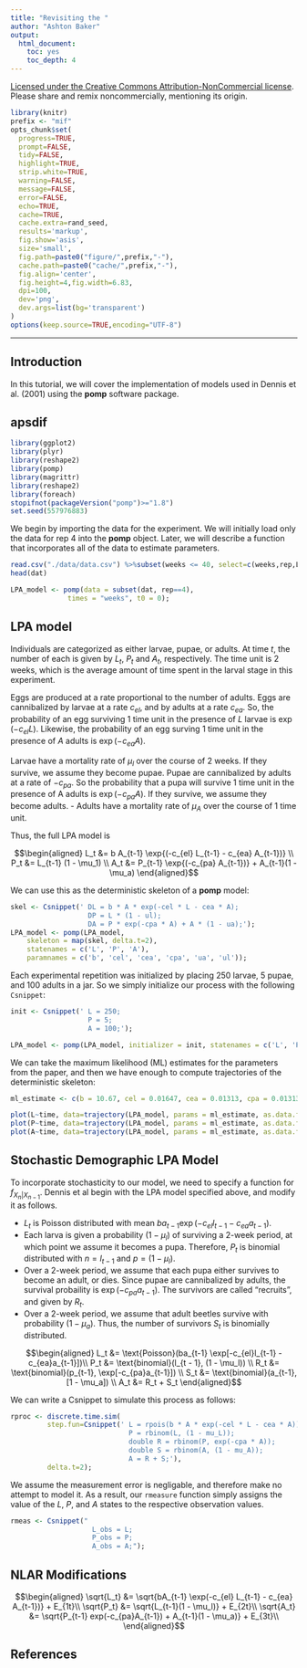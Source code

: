 ```yaml
---
title: "Revisiting the "
author: "Ashton Baker"
output:
  html_document:
    toc: yes
    toc_depth: 4
---
```


\newcommand\prob[1]{\mathbb{P}\left[{#1}\right]}
\newcommand\expect[1]{\mathbb{E}\left[{#1}\right]}
\newcommand\var[1]{\mathrm{Var}\left[{#1}\right]}
\newcommand\dist[2]{\mathrm{#1}\left(#2\right)}
\newcommand\dlta[1]{{\Delta}{#1}}
\newcommand\lik{\mathcal{L}}
\newcommand\loglik{\ell}

[Licensed under the Creative Commons Attribution-NonCommercial license](http://creativecommons.org/licenses/by-nc/4.0/).
Please share and remix noncommercially, mentioning its origin.  


```r
library(knitr)
prefix <- "mif"
opts_chunk$set(
  progress=TRUE,
  prompt=FALSE,
  tidy=FALSE,
  highlight=TRUE,
  strip.white=TRUE,
  warning=FALSE,
  message=FALSE,
  error=FALSE,
  echo=TRUE,
  cache=TRUE,
  cache.extra=rand_seed,
  results='markup',
  fig.show='asis',
  size='small',
  fig.path=paste0("figure/",prefix,"-"),
  cache.path=paste0("cache/",prefix,"-"),
  fig.align='center',
  fig.height=4,fig.width=6.83,
  dpi=100,
  dev='png',
  dev.args=list(bg='transparent')
)
options(keep.source=TRUE,encoding="UTF-8")
```

----------------------------

## Introduction
In this tutorial, we will cover the implementation of models used in Dennis et al. (2001) using the **pomp** software package.


## apsdif

```r
library(ggplot2)
library(plyr)
library(reshape2)
library(pomp)
library(magrittr)
library(reshape2)
library(foreach)
stopifnot(packageVersion("pomp")>="1.8")
set.seed(557976883)
```

We begin by importing the data for the experiment. We will initially load only the data for rep 4 into the **pomp** object. Later, we will describe a function that incorporates all of the data to estimate parameters.

```r
read.csv("./data/data.csv") %>%subset(weeks <= 40, select=c(weeks,rep,L_obs,P_obs,A_obs)) -> dat
head(dat)
```


```r
LPA_model <- pomp(data = subset(dat, rep==4),
              times = "weeks", t0 = 0);
```

## LPA model
Individuals are categorized as either larvae, pupae, or adults. At time $t$, the number of each is given by $L_t$, $P_t$ and $A_t$, respectively. The time unit is 2 weeks, which is the average amount of time spent in the larval stage in this experiment.

Eggs are produced at a rate proportional to the number of adults. Eggs are cannibalized by larvae at a rate $c_{el}$, and by adults at a rate $c_{ea}$. So, the probability of an egg surviving 1 time unit in the presence of $L$ larvae is $\exp(-c_{el}L)$. Likewise, the probability of an egg surving 1 time unit in the presence of $A$ adults is $\exp(-c_{ea}A)$.

Larvae have a mortality rate of $\mu_l$ over the course of 2 weeks. If they survive, we assume they become pupae. Pupae are cannibalized by adults at a rate of $-c_{pa}$. So the probability that a pupa will survive 1 time unit in the presence of A adults is $\exp(-c_{pa} A)$. If they survive, we assume they become adults. - Adults have a mortality rate of $\mu_A$ over the course of 1 time unit.

Thus, the full LPA model is

$$\begin{aligned}
L_t &= b A_{t-1} \exp{(-c_{el} L_{t-1} - c_{ea} A_{t-1})} \\
P_t &= L_{t-1} (1 - \mu_1) \\
A_t &= P_{t-1} \exp{(-c_{pa} A_{t-1})} + A_{t-1}(1 - \mu_a)
\end{aligned}$$

We can use this as the deterministic skeleton of a **pomp** model:

```r
skel <- Csnippet(' DL = b * A * exp(-cel * L - cea * A);
                   DP = L * (1 - ul);
                   DA = P * exp(-cpa * A) + A * (1 - ua);');
LPA_model <- pomp(LPA_model,
    skeleton = map(skel, delta.t=2),
    statenames = c('L', 'P', 'A'),
    paramnames = c('b', 'cel', 'cea', 'cpa', 'ua', 'ul'));
```

Each experimental repetition was initialized by placing 250 larvae, 5 pupae, and 100 adults in a jar. So we simply initialize our process with the following `Csnippet`:

```r
init <- Csnippet(' L = 250;
                   P = 5;
                   A = 100;');

LPA_model <- pomp(LPA_model, initializer = init, statenames = c('L', 'P', 'A'))
```

We can take the maximum likelihood (ML) estimates for the parameters from the paper, and then we have enough to compute trajectories of the deterministic skeleton:

```r
ml_estimate <- c(b = 10.67, cel = 0.01647, cea = 0.01313, cpa = 0.01313, ua = 0.007629, ul = 0.1955)

plot(L~time, data=trajectory(LPA_model, params = ml_estimate, as.data.frame = TRUE), type = 'l')
plot(P~time, data=trajectory(LPA_model, params = ml_estimate, as.data.frame = TRUE), type = 'l')
plot(A~time, data=trajectory(LPA_model, params = ml_estimate, as.data.frame = TRUE), type = 'l')
```

## Stochastic Demographic LPA Model

To incorporate stochasticity to our model, we need to specify a function for $f_{X_n | X_{n - 1}}$. Dennis et al begin with the LPA model specified above, and modify it as follows.

* $L_t$ is Poisson distributed with mean $b a_{t-1} \exp{(-c_{el} l_{t-1} - c_{ea} a_{t-1})}$.
* Each larva is given a probability $(1 - \mu_l)$ of surviving a 2-week period, at which point we assume it becomes a pupa. Therefore, $P_t$ is binomial distributed with $n = l_{t-1}$ and $p = (1 - \mu_l)$.
* Over a 2-week period, we assume that each pupa either survives to become an adult, or dies. Since pupae are cannibalized by adults, the survival probaility is $\exp(-c_{pa}a_{t-1})$. The survivors are called "recruits", and given by $R_t$.
* Over a 2-week period, we assume that adult beetles survive with probability $(1 - \mu_a)$. Thus, the number of survivors $S_t$ is binomially distributed.

$$\begin{aligned}
L_t &= \text{Poisson}(ba_{t-1} \exp[-c_{el}l_{t-1} - c_{ea}a_{t-1}])\\
P_t &= \text{binomial}(l_{t - 1}, (1 - \mu_l)) \\
R_t &= \text{binomial}(p_{t-1}, \exp[-c_{pa}a_{t-1}]) \\
S_t &= \text{binomial}(a_{t-1}, [1 - \mu_a]) \\
A_t &= R_t + S_t
\end{aligned}$$

We can write a Csnippet to simulate this process as follows:
```r
rproc <- discrete.time.sim( 
         step.fun=Csnippet(' L = rpois(b * A * exp(-cel * L - cea * A));
                             P = rbinom(L, (1 - mu_L));
                             double R = rbinom(P, exp(-cpa * A));
                             double S = rbinom(A, (1 - mu_A));
                             A = R + S;'),
         delta.t=2);
```

We assume the measurement error is negligable, and therefore make no attempt to model it. As a result, our `rmeasure` function simply assigns the value of the $L$, $P$, and $A$ states to the respective observation values.

```r
rmeas <- Csnippet("
                    L_obs = L;
                    P_obs = P;
                    A_obs = A;");
```

## NLAR Modifications
$$\begin{aligned}
\sqrt{L_t} &= \sqrt{bA_{t-1} \exp(-c_{el} L_{t-1} - c_{ea} A_{t-1})} + E_{1t}\\
\sqrt{P_t} &= \sqrt{L_{t-1}(1 - \mu_l)} + E_{2t}\\
\sqrt{A_t} &= \sqrt{P_{t-1} exp(-c_{pa}A_{t-1}) + A_{t-1}(1 - \mu_a)} + E_{3t}\\
\end{aligned}$$

## References